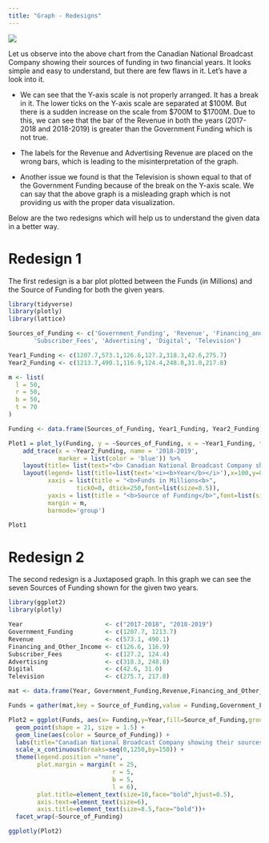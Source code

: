 ```yaml
---
title: "Graph - Redesigns"
---
```


![](Bad Graph 1.jpg)

Let us observe into the above chart from the Canadian National Broadcast Company showing their sources of funding in two financial years. It looks simple and easy to understand, but there are few flaws in it. Let’s have a look into it.

-   We can see that the Y-axis scale is not properly arranged. It has a break in it. The lower ticks on the Y-axis scale are separated at \$100M. But there is a sudden increase on the scale from \$700M to \$1700M. Due to this, we can see that the bar of the Revenue in both the years (2017-2018 and 2018-2019) is greater than the Government Funding which is not true.

-   The labels for the Revenue and Advertising Revenue are placed on the wrong bars, which is leading to the misinterpretation of the graph.

-   Another issue we found is that the Television is shown equal to that of the Government Funding because of the break on the Y-axis scale. We can say that the above graph is a misleading graph which is not providing us with the proper data visualization.

Below are the two redesigns which will help us to understand the given data in a better way.

# Redesign 1

The first redesign is a bar plot plotted between the Funds (in Millions) and the Source of Funding for both the given years.

```r
library(tidyverse)
library(plotly)
library(lattice)

Sources_of_Funding <- c('Government_Funding', 'Revenue', 'Financing_and_Other_Income',
       'Subscriber_Fees', 'Advertising', 'Digital', 'Television')

Year1_Funding <- c(1207.7,573.1,126.6,127.2,318.3,42.6,275.7)
Year2_Funding <- c(1213.7,490.1,116.9,124.4,248.8,31.0,217.8)

m <- list(
  l = 50,
  r = 50,
  b = 50,
  t = 70
)

Funding <- data.frame(Sources_of_Funding, Year1_Funding, Year2_Funding)

Plot1 = plot_ly(Funding, y = ~Sources_of_Funding, x = ~Year1_Funding, type = 'bar', name = '2017-2018',marker=list(color = 'red')) %>% 
    add_trace(x = ~Year2_Funding, name = '2018-2019', 
              marker = list(color = 'blue')) %>%
    layout(title= list(text="<b> Canadian National Broadcast Company showing\ntheir sources of funding in two financial years. </b>",x=0.5,y=0.9,xanchor='center',yanchor='top'),font=list(size=10))  %>%
    layout(legend= list(title=list(text='<i><b>Year</b></i>'),x=100,y=0.5),
           xaxis = list(title = "<b>Funds in Millions<b>",
                   tick0=0, dtick=250,font=list(size=8.5)),
           yaxis = list(title = "<b>Source of Funding</b>",font=list(size=8.5)),
           margin = m,
           barmode='group')

Plot1
```

# Redesign 2

The second redesign is a Juxtaposed graph. In this graph we can see the seven Sources of Funding shown for the given two years.

```r

library(ggplot2)
library(plotly)

Year                       <- c("2017-2018", "2018-2019")
Government_Funding         <- c(1207.7, 1213.7)
Revenue	                   <- c(573.1, 490.1)
Financing_and_Other_Income <- c(126.6, 116.9)
Subscriber_Fees            <- c(127.2, 124.4)
Advertising	               <- c(318.3, 248.8)
Digital                    <- c(42.6, 31.0)
Television                 <- c(275.7, 217.8)

mat <- data.frame(Year, Government_Funding,Revenue,Financing_and_Other_Income,Subscriber_Fees,Advertising,Digital,Television)

Funds = gather(mat,key = Source_of_Funding,value = Funding,Government_Funding:Television,factor_key = T)

Plot2 = ggplot(Funds, aes(x= Funding,y=Year,fill=Source_of_Funding,group = Source_of_Funding)) +
  geom_point(shape = 21, size = 1.5) + 
  geom_line(aes(color = Source_of_Funding)) +
  labs(title="Canadian National Broadcast Company showing their sources of\nfunding in two financial years.",fill="Source of Funding",x="Funds in Millions",y="Year")+
  scale_x_continuous(breaks=seq(0,1250,by=150)) + 
  theme(legend.position ="none",
        plot.margin = margin(t = 25,  
                             r = 5,  
                             b = 5,  
                             l = 6),
        plot.title=element_text(size=10,face="bold",hjust=0.5),
        axis.text=element_text(size=6),
        axis.title=element_text(size=8.5,face="bold"))+
  facet_wrap(~Source_of_Funding)

ggplotly(Plot2)
```

